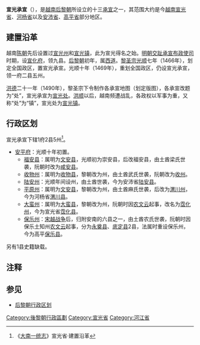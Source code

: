 '''宣光承宣'''（{{vie|v='''Thừa Tuyên Tuyên Quang'''|hn=承宣宣光}}），是[[越南|越南]][[后黎朝|后黎朝]]所设立的十三[[承宣|承宣]]之一，其范围大约是今[[越南|越南]][[宣光省|宣光省]]、[[河杨省|河杨省]]以及[[安沛省|安沛省]]、[[高平省|高平省]]部分地区。

== 建置沿革 ==
越南[[陈朝_(越南)|陈朝]]先后设置过[[宣光州|宣光州]]和[[宣光镇|宣光镇]]，此为宣光得名之始。[[明朝|明朝]][[交趾承宣布政使司|交趾承宣布政使司]]时期，设[[宣化府_(交阯)|宣化府]]，领九县。[[后黎朝|后黎朝]]初年，属[[西道|西道]]。[[黎圣宗|黎圣宗]][[光顺|光顺]]七年（1466年），划定全国政区，置宣光承宣。光顺十年（1469年），重划全国政区，仍设宣光承宣，领一府二县五州。

[[洪德|洪德]]二十一年（1490年），黎圣宗下令制作各承宣地图（划定版图），各承宣改题为“处”，宣光承宣为[[宣光处|宣光处]]。[[洪顺|洪顺]]以后，越南频遭战乱，各政权以军事为重，又称“处”为“镇”，宣光处为[[宣光镇|宣光镇]]。

== 行政区划 ==
宣光承宣下辖1府2县5州<ref>《[[大南一统志|大南一统志]]》宣光省·建置沿革</ref>。
*[[安平府|安平府]]：光顺十年初置。
**[[福安县|福安县]]：属明为[[文安县_(交阯)|文安县]]，光顺初为崇安县，后改福安县，由土酋梁氏世袭，阮朝时改为[[咸安县|咸安县]]。
**[[收物州|收物州]]：属明为[[收物县|收物县]]，黎朝改为州，由土酋武氏世袭，阮朝改为[[收州|收州]]。
**[[陆安州|陆安州]]：光顺年间设州，由土酋世袭，今为安沛省[[陆安县_(越南)|陆安县]]。
**[[平原州|平原州]]：属明为[[平原县_(交阯)|文安县]]，黎朝改为州，由土酋麻氏世袭，后改为[[渭川州|渭川州]]，今为河杨省[[渭川县|渭川县]]。
**[[大蛮州|大蛮州]]：属明为[[大蛮县|大蛮县]]，黎朝改为州，阮朝时因[[农文云|农文云]]起事，改名为[[霑化州|霑化州]]，今为宣光省[[霑化县_(越南)|霑化县]]。
**[[保乐州|保乐州]]：[[宋越战争|宋越战争]]后，归附安南的六县之一，由土酋农氏世袭，阮朝时因保乐土知州[[农文云|农文云]]起事，分为[[永奠县|永奠县]]、[[底定县|底定县]]2县，法属时重设保乐州，今为高平[[保乐县|保乐县]]。
另有1县史籍缺载。

==注释==
{{reflist}}

== 参见 ==
{{Portal box|越南|历史}}
* [[后黎朝行政区划|后黎朝行政区划]]

{{后黎朝行政区划}}

[[Category:後黎朝行政區劃|Category:後黎朝行政區劃]]
[[Category:宣光省|Category:宣光省]]
[[Category:河江省|Category:河江省]]